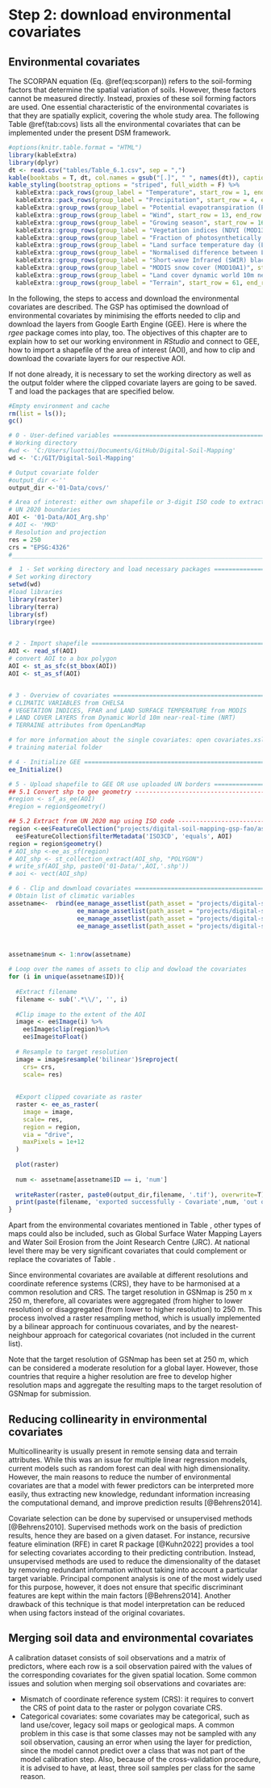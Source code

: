 # Step 2: download environmental covariates


## Environmental covariates

The SCORPAN equation (Eq. \@ref(eq:scorpan)) refers to the soil-forming factors that determine the spatial variation of soils. However, these factors cannot be measured directly. Instead, proxies of these soil forming factors are used. One essential characteristic of the environmental covariates is that they are spatially explicit, covering the whole study area. The following Table \@ref(tab:covs) lists all the environmental covariates that can be implemented under the present DSM framework.

```r

#options(knitr.table.format = "HTML")
library(kableExtra)
library(dplyr)
dt <- read.csv("tables/Table_6.1.csv", sep = ",")
kable(booktabs = T, dt, col.names = gsub("[.]", " ", names(dt)), caption = 'List of environmental covariates.', format = 'html') %>%
kable_styling(bootstrap_options = "striped", full_width = F) %>%
  kableExtra::pack_rows(group_label = "Temperature", start_row = 1, end_row = 3, label_row_css = "background-color: #666; color: #fff;", bold = T) %>%
  kableExtra::pack_rows(group_label = "Precipitation", start_row = 4, end_row = 8, label_row_css = "background-color: #666; color: #fff;", bold = T) %>%
  kableExtra::group_rows(group_label = "Potential evapotranspiration (PET)", start_row = 9, end_row = 12, label_row_css = "background-color: #666; color: #fff;", bold = T) %>%
  kableExtra::group_rows(group_label = "Wind", start_row = 13, end_row = 15, label_row_css = "background-color: #666; color: #fff;", bold = T) %>%
  kableExtra::group_rows(group_label = "Growing season", start_row = 16, end_row = 17, label_row_css = "background-color: #666; color: #fff;", bold = T) %>%
  kableExtra::group_rows(group_label = "Vegetation indices (NDVI (MOD13Q1))", start_row = 18, end_row = 25, label_row_css = "background-color: #666; color: #fff;", bold = T) %>%
  kableExtra::group_rows(group_label = "Fraction of photosynthetically active radiation (FPAR) (MOD15A2H)", start_row = 26, end_row = 33, label_row_css = "background-color: #666; color: #fff;", bold = T) %>%
  kableExtra::group_rows(group_label = "Land surface temperature day (LSTD) (MOD11A2)", start_row = 34, end_row = 41, label_row_css = "background-color: #666; color: #fff;", bold = T) %>%
  kableExtra::group_rows(group_label = "Normalised difference between LST day and LST night (MOD11A2)", start_row = 42, end_row = 49, label_row_css = "background-color: #666; color: #fff;", bold = T) %>%
  kableExtra::group_rows(group_label = "Short-wave Infrared (SWIR) black-sky albedo for shortwave broadband (MCD43A3)", start_row = 50, end_row = 50, label_row_css = "background-color: #666; color: #fff;", bold = T) %>%
  kableExtra::group_rows(group_label = "MODIS snow cover (MOD10A1)", start_row = 51, end_row = 51, label_row_css = "background-color: #666; color: #fff;", bold = T) %>%
  kableExtra::group_rows(group_label = "Land cover dynamic world 10m near real-time land use/land cover (LULC) dataset", start_row = 52, end_row = 60, label_row_css = "background-color: #666; color: #fff;", bold = T) %>%
  kableExtra::group_rows(group_label = "Terrain", start_row = 61, end_row = 73, label_row_css = "background-color: #666; color: #fff;", bold = T)

```

In the following, the steps to access and download the environmental covariates are described. The GSP has optimised the download of environmental covariates by minimising the efforts needed to clip and download the layers from Google Earth Engine (GEE). Here is where the *rgee* package comes into play, too. The objectives of this chapter are to explain how to set our working environment in *RStudio* and connect to GEE, how to import a shapefile of the area of interest (AOI), and how to clip and download the covariate layers for our respective AOI.

If not done already, it is necessary to set the working directory as well as the output folder where the clipped covariate layers are going to be saved. T
and load the packages that are specified below. 

```r
#Empty environment and cache
rm(list = ls());
gc()

# 0 - User-defined variables ===================================================
# Working directory
#wd <- 'C:/Users/luottoi/Documents/GitHub/Digital-Soil-Mapping'
wd <- 'C:/GIT/Digital-Soil-Mapping'

# Output covariate folder
#output_dir <-''
output_dir <-'01-Data/covs/'

# Area of interest: either own shapefile or 3-digit ISO code to extract from 
# UN 2020 boundaries
AOI <- '01-Data/AOI_Arg.shp'
# AOI <- 'MKD'
# Resolution and projection
res = 250
crs = "EPSG:4326"
#_______________________________________________________________________________

#  1 - Set working directory and load necessary packages ======================= 
# Set working directory
setwd(wd)
#load libraries
library(raster)
library(terra)
library(sf)
library(rgee)


# 2 - Import shapefile =========================================================
AOI <- read_sf(AOI)
# convert AOI to a box polygon
AOI <- st_as_sfc(st_bbox(AOI))
AOI <- st_as_sf(AOI)


# 3 - Overview of covariates ===================================================
# CLIMATIC VARIABLES from CHELSA
# VEGETATION INDICES, FPAR and LAND SURFACE TEMPERATURE from MODIS
# LAND COVER LAYERS from Dynamic World 10m near-real-time (NRT) 
# TERRAINE attributes from OpenLandMap

# for more information about the single covariates: open covariates.xslx in the 
# training material folder

# 4 - Initialize GEE ===========================================================
ee_Initialize()

# 5 - Upload shapefile to GEE OR use uploaded UN borders =======================
## 5.1 Convert shp to gee geometry ---------------------------------------------
#region <- sf_as_ee(AOI)
#region = region$geometry()

## 5.2 Extract from UN 2020 map using ISO code ---------------------------------
region <-ee$FeatureCollection("projects/digital-soil-mapping-gsp-fao/assets/UN_BORDERS/BNDA_CTY")%>%
  ee$FeatureCollection$filterMetadata('ISO3CD', 'equals', AOI)
region = region$geometry()
# AOI_shp <-ee_as_sf(region)
# AOI_shp <- st_collection_extract(AOI_shp, "POLYGON")
# write_sf(AOI_shp, paste0('01-Data/',AOI,'.shp'))
# aoi <- vect(AOI_shp)

# 6 - Clip and download covariates ========================================
# Obtain list of climatic variables
assetname<-  rbind(ee_manage_assetlist(path_asset = "projects/digital-soil-mapping-gsp-fao/assets/CHELSA"),
                   ee_manage_assetlist(path_asset = "projects/digital-soil-mapping-gsp-fao/assets/MODIS"),
                   ee_manage_assetlist(path_asset = "projects/digital-soil-mapping-gsp-fao/assets/LANDCOVER"),
                   ee_manage_assetlist(path_asset = "projects/digital-soil-mapping-gsp-fao/assets/OPENLANDMAP"))



assetname$num <- 1:nrow(assetname)

# Loop over the names of assets to clip and dowload the covariates
for (i in unique(assetname$ID)){
  
  #Extract filename 
  filename <- sub('.*\\/', '', i)
  
  #Clip image to the extent of the AOI
  image <- ee$Image(i) %>%
    ee$Image$clip(region)%>%
    ee$Image$toFloat()
  
  # Resample to target resolution
  image = image$resample('bilinear')$reproject(
    crs= crs,
    scale= res)
  
  
  #Export clipped covariate as raster
  raster <- ee_as_raster(
    image = image,
    scale= res,
    region = region,
    via = "drive",
    maxPixels = 1e+12
  )
  
  plot(raster)
  
  num <- assetname[assetname$ID == i, 'num']
  
  writeRaster(raster, paste0(output_dir,filename, '.tif'), overwrite=T)
  print(paste(filename, 'exported successfully - Covariate',num, 'out of 68'))
}
```


Apart from the environmental covariates mentioned in Table \ref{tab:covs}, other types of maps could also be included, such as Global Surface Water Mapping Layers and Water Soil Erosion from the Joint Research Centre (JRC). At national level there may be very significant covariates that could complement or replace the covariates of Table \ref{tab:covs}. 

Since environmental covariates are available at different resolutions and coordinate reference systems (CRS), they have to be harmonised at a common resolution and CRS. The target resolution in GSNmap is 250 m x 250 m, therefore, all covariates were aggregated (from higher to lower resolution) or disaggregated (from lower to higher resolution) to 250 m. This process involved a raster resampling method, which is usually implemented by a bilinear approach for continuous covariates, and by the nearest-neighbour approach for categorical covariates (not included in the current list). 

Note that the target resolution of GSNmap has been set at 250 m, which can be considered a moderate resolution for a global layer. However, those countries that require a higher resolution are free to develop higher resolution maps and aggregate the resulting maps to the target resolution of GSNmap for submission. 

## Reducing collinearity in environmental covariates

Multicollinearity is usually present in remote sensing data and terrain attributes. While this was an issue for multiple linear regression models, current models such as random forest can deal with high dimensionality. However, the main reasons to reduce the number of environmental covariates are that a model with fewer predictors can be interpreted more easily, thus extracting new knowledge, redundant information increasing the computational demand, and improve prediction results [@Behrens2014]. 

Covariate selection can be done by supervised or unsupervised methods [@Behrens2010]. Supervised methods work on the basis of prediction results, hence they are based on a given dataset. For instance, recursive feature elimination (RFE) in caret R package [@Kuhn2022] provides a tool for selecting covariates according to their predicting contribution. Instead, unsupervised methods are used to reduce the dimensionality of the dataset by removing redundant information without taking into account a particular target variable. Principal component analysis is one of the most widely used for this purpose, however, it does not ensure that specific discriminant features are kept within the main factors [@Behrens2014]. Another drawback of this technique is that model interpretation can be reduced when using factors instead of the original covariates.

## Merging soil data and environmental covariates

A calibration dataset consists of soil observations and a matrix of predictors, where each row is a soil observation paired with the values of the corresponding covariates for the given spatial location. Some common issues and solution when merging soil observations and covariates are:

* Mismatch of coordinate reference system (CRS): it requires to convert the CRS of point data to the raster or polygon covariate CRS.
* Categorical covariates: some covariates may be categorical, such as land use/cover, legacy soil maps or geological maps. A common problem in this case is that some classes may not be sampled with any soil observation, causing an error when using the layer for prediction, since the model cannot predict over a class that was not part of the model calibration step. Also, because of the cross-validation procedure, it is advised to have, at least, three soil samples per class for the same reason.

